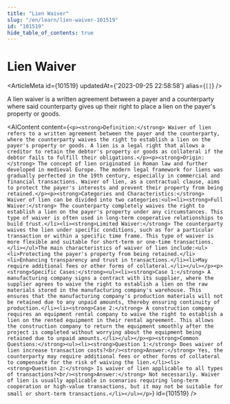 ```yaml
---
title: "Lien Waiver"
slug: "/en/learn/lien-waiver-101519"
id: "101519"
hide_table_of_contents: true
---
```



# Lien Waiver

<ArticleMeta id={101519} updatedAt={'2023-09-25 22:58:58'} alias={`[]`} />
<div className='border-solid border-b border-t-0 my-4 border-[var(--ifm-color-gray-300)]' />

A lien waiver is a written agreement between a payer and a counterparty where said counterparty gives up their right to place a lien on the payer's property or goods.

<AIContent content={`<p><strong>Definition:</strong> Waiver of lien refers to a written agreement between the payer and the counterparty, where the counterparty waives the right to establish a lien on the payer's property or goods. A lien is a legal right that allows a creditor to retain the debtor's property or goods as collateral if the debtor fails to fulfill their obligations.</p><p><strong>Origin:</strong> The concept of lien originated in Roman law and further developed in medieval Europe. The modern legal framework for liens was gradually perfected in the 19th century, especially in commercial and financial transactions. Waiver of lien, as a contractual clause, aims to protect the payer's interests and prevent their property from being retained.</p><p><strong>Categories and Characteristics:</strong> Waiver of lien can be divided into two categories:<ul><li><strong>Full Waiver:</strong> The counterparty completely waives the right to establish a lien on the payer's property under any circumstances. This type of waiver is often used in long-term cooperative relationships to build trust.</li><li><strong>Limited Waiver:</strong> The counterparty waives the lien under specific conditions, such as for a particular transaction or within a specific time frame. This type of waiver is more flexible and suitable for short-term or one-time transactions.</li></ul>The main characteristics of waiver of lien include:<ul><li>Protecting the payer's property from being retained.</li><li>Enhancing transparency and trust in transactions.</li><li>May require additional fees or other forms of collateral.</li></ul></p><p><strong>Specific Cases:</strong><ul><li><strong>Case 1:</strong> A manufacturing company signs a contract with its supplier, where the supplier agrees to waive the right to establish a lien on the raw materials stored in the manufacturing company's warehouse. This ensures that the manufacturing company's production materials will not be retained due to any unpaid amounts, thereby ensuring continuity of production.</li><li><strong>Case 2:</strong> A construction company requires an equipment rental company to waive the right to establish a lien on the rented equipment in their rental agreement. This allows the construction company to return the equipment smoothly after the project is completed without worrying about the equipment being retained due to unpaid amounts.</li></ul></p><p><strong>Common Questions:</strong><ul><li><strong>Question 1:</strong> Does waiver of lien increase transaction costs?<br/><strong>Answer:</strong> Yes, the counterparty may require additional fees or other forms of collateral to compensate for the risk of waiving the lien.</li><li><strong>Question 2:</strong> Is waiver of lien applicable to all types of transactions?<br/><strong>Answer:</strong> Not necessarily. Waiver of lien is usually applicable in scenarios requiring long-term cooperation or high-value transactions, but it may not be suitable for small or short-term transactions.</li></ul></p>`} id={101519} />
